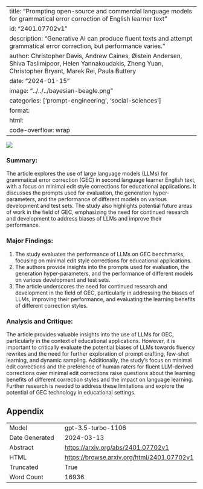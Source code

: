 
---
title: "Prompting open-source and commercial language models for grammatical error correction of English learner text"
id: "2401.07702v1"
description: "Generative AI can produce fluent texts and attempt grammatical error correction, but performance varies."
author: Christopher Davis, Andrew Caines, Øistein Andersen, Shiva Taslimipoor, Helen Yannakoudakis, Zheng Yuan, Christopher Bryant, Marek Rei, Paula Buttery
date: "2024-01-15"
image: "../../../bayesian-beagle.png"
categories: ['prompt-engineering', 'social-sciences']
format:
  html:
    code-overflow: wrap
---

![](../../../bayesian-beagle.png)

### Summary:

The article explores the use of large language models (LLMs) for grammatical error correction (GEC) in second language learner English text, with a focus on minimal edit style corrections for educational applications. It discusses the prompts used for evaluation, the generation hyper-parameters, and the performance of different models on various development and test sets. The study also highlights potential future areas of work in the field of GEC, emphasizing the need for continued research and development to address biases of LLMs and improve their performance.

### Major Findings:
1. The study evaluates the performance of LLMs on GEC benchmarks, focusing on minimal edit style corrections for educational applications.
2. The authors provide insights into the prompts used for evaluation, the generation hyper-parameters, and the performance of different models on various development and test sets.
3. The article underscores the need for continued research and development in the field of GEC, particularly in addressing the biases of LLMs, improving their performance, and evaluating the learning benefits of different correction styles.

### Analysis and Critique:
The article provides valuable insights into the use of LLMs for GEC, particularly in the context of educational applications. However, it is important to critically evaluate the potential biases of LLMs towards fluency rewrites and the need for further exploration of prompt crafting, few-shot learning, and dynamic sampling. Additionally, the study's focus on minimal edit corrections and the preference of human raters for fluent LLM-derived corrections over minimal edit corrections raise questions about the learning benefits of different correction styles and the impact on language learning. Further research is needed to address these limitations and explore the potential of GEC technology in educational settings.

## Appendix

|          |          |
|----------|----------|
| Model     | gpt-3.5-turbo-1106       |
| Date Generated     | 2024-03-13       |
| Abstract | [https://arxiv.org/abs/2401.07702v1](https://arxiv.org/abs/2401.07702v1)        |
| HTML     | [https://browse.arxiv.org/html/2401.07702v1](https://browse.arxiv.org/html/2401.07702v1)       |
| Truncated       | True       |
| Word Count       | 16936       |
